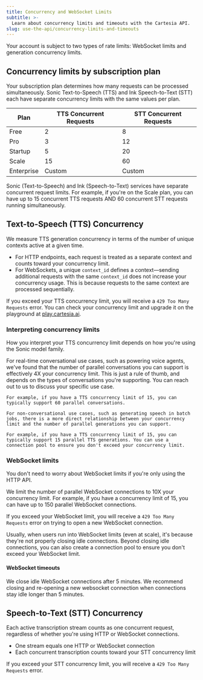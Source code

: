 ```yaml
---
title: Concurrency and WebSocket Limits
subtitle: >-
  Learn about concurrency limits and timeouts with the Cartesia API.
slug: use-the-api/concurrency-limits-and-timeouts
---
```


Your account is subject to two types of rate limits: WebSocket limits and generation concurrency limits.

## Concurrency limits by subscription plan

Your subscription plan determines how many requests can be processed simultaneously. Sonic Text-to-Speech (TTS) and Ink Speech-to-Text (STT) each have separate concurrency limits with the same values per plan.

| Plan | TTS Concurrent Requests | STT Concurrent Requests |
|------|------------------------|------------------------|
| Free | 2 | 8 |
| Pro | 3 | 12 |
| Startup | 5 | 20 |
| Scale | 15 | 60 |
| Enterprise | Custom | Custom |

<Note>
  Sonic (Text-to-Speech) and Ink (Speech-to-Text) services have separate concurrent request limits. For example, if you're on the Scale plan, you can have up to 15 concurrent TTS requests AND 60 concurrent STT requests running simultaneously.
</Note>

## Text-to-Speech (TTS) Concurrency

We measure TTS generation concurrency in terms of the number of unique contexts active at a given time.

- For HTTP endpoints, each request is treated as a separate context and counts toward your concurrency limit. 
- For WebSockets, a unique <code>context_id</code> defines a context—sending additional requests with the same <code>context_id</code> does not increase your concurrency usage. This is because requests to the same context are processed sequentially.

If you exceed your TTS concurrency limit, you will receive a `429 Too Many Requests` error. You can check your concurrency limit and upgrade it on the playground at [play.cartesia.ai](https://play.cartesia.ai).

### Interpreting concurrency limits

How you interpret your TTS concurrency limit depends on how you're using the Sonic model family.

<AccordionGroup>
  <Accordion title="Conversational use cases">
    For real-time conversational use cases, such as powering voice agents, we've found that the number of parallel conversations you can support is effectively 4X your concurrency limit. This is just a rule of thumb, and depends on the types of conversations you're supporting. You can reach out to us to discuss your specific use case.

    For example, if you have a TTS concurrency limit of 15, you can typically support 60 parallel conversations.

  </Accordion>
  <Accordion title="Non-conversational use cases">

    For non-conversational use cases, such as generating speech in batch jobs, there is a more direct relationship between your concurrency limit and the number of parallel generations you can support.

    For example, if you have a TTS concurrency limit of 15, you can typically support 15 parallel TTS generations. You can use a connection pool to ensure you don't exceed your concurrency limit.

  </Accordion>
</AccordionGroup>

### WebSocket limits

<Tip> You don't need to worry about WebSocket limits if you're only using the HTTP API. </Tip>

We limit the number of parallel WebSocket connections to 10X your concurrency limit. For example, if you have a concurrency limit of 15, you can have up to 150 parallel WebSocket connections.

If you exceed your WebSocket limit, you will receive a `429 Too Many Requests` error on trying to open a new WebSocket connection.

Usually, when users run into WebSocket limits (even at scale), it's because they're not properly closing idle connections. Beyond closing idle connections, you can also create a connection pool to ensure you don't exceed your WebSocket limit.

#### WebSocket timeouts

We close idle WebSocket connections after 5 minutes. We recommend closing and re-opening a new websocket connection when connections stay idle longer than 5 minutes.

## Speech-to-Text (STT) Concurrency

Each active transcription stream counts as one concurrent request, regardless of whether you're using HTTP or WebSocket connections.

- One stream equals one HTTP or WebSocket connection
- Each concurrent transcription counts toward your STT concurrency limit

If you exceed your STT concurrency limit, you will receive a `429 Too Many Requests` error.
